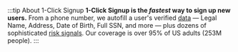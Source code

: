 :::tip About 1-Click Signup
**1-Click Signup is the _fastest_ way to sign up new users.** From a phone number, we autofill a user's verified [data](/reference/data/outputs/credentials#core-data)  — Legal Name, Address, Date of Birth, Full SSN, and more — plus dozens of sophisticated [risk signals](/reference/data/outputs/metadata#risk-signals). Our coverage is over 95% of US adults (253M people).
:::